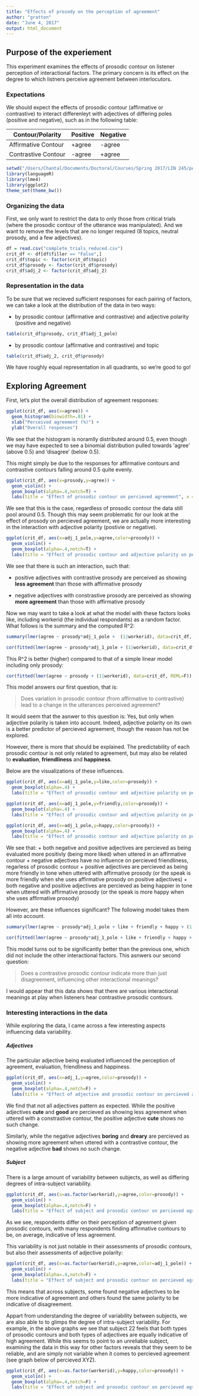 ```yaml
---
title: "Effects of prosody on the perception of agreement"
author: "gratton"
date: "June 4, 2017"
output: html_document
---
```


## Purpose of the experiement
This experiment examines the effects of prosodic contour on listener perception of interactional factors. The primary concern is its effect on the degree to which listners perceive agreement between interlocutors.

### Expectations
We should expect the effects of prosodic contour (affirmative or contrastive) to interact differenleyt with adjectives of differing poles (positive and negative), such as in the following table:

Contour/Polarity          |Positive |Negative
------------|---------|--------
Affirmative Contour |+agree   |-agree
Contrastive Contour |-agree   |+agree

```r
setwd("/Users/Chantal/Documents/Doctoral/Courses/Spring 2017/LIN 245/perception/results/Rscripts")
library(languageR)
library(lme4)
library(ggplot2)
theme_set(theme_bw())
```

### Organizing the data
First, we only want to restrict the data to only those from critical trials (where the prosodic contour of the utterance was manipulated). And we want to remove the levels that are no longer required (8 topics, neutral prosody, and a few adjectives).

```r
df = read.csv("complete_trials_reduced.csv")
crit_df <- df[df$filler == "False",]
crit_df$topic <- factor(crit_df$topic)
crit_df$prosody <- factor(crit_df$prosody)
crit_df$adj_2 <- factor(crit_df$adj_2)
```

### Representation in the data
To be sure that we recieved sufficient responses for each pairing of factors, we can take a look at the distribution of the data in two ways:

+ by prosodic contour (affirmative and contrastive) and adjective polarity (positive and negative)

```r
table(crit_df$prosody, crit_df$adj_1_pole)
```

+ by prosodic contour (affirmative and contrastive) and topic

```r
table(crit_df$adj_2, crit_df$prosody)
```

We have roughly equal representation in all quadrants, so we're good to go!

## Exploring Agreement
First, let's plot the overall distribution of agreement responses:

```r
ggplot(crit_df, aes(x=agree)) +
  geom_histogram(binwidth=.01) +
  xlab("Perceived agreement (%)") +
  ylab("Overall responses")
```

We see that the histogram is noramlly distributed around 0.5, even though we may have expected to see a binomial distribution pulled towards 'agree' (above 0.5) and 'disagree' (below 0.5).

This might simply be due to the responses for affirmative contours and contrastive contours falling around 0.5 quite evenly.

```r
ggplot(crit_df, aes(x=prosody,y=agree)) +
  geom_violin() +
  geom_boxplot(alpha=.4,notch=T) +
  labs(title = "Effect of prosodic contour on percieved agreement", x = "Prosodic contour", y = "Percieved agreement (%)")
```

We see that this is the case, regardless of prosodic contour the data still pool around 0.5. Though this may seem problematic for our look at the effect of prosody on percieved agreement, we are actually more interesting in the interaction with adjective polarity (postivie or negative).

```r
ggplot(crit_df, aes(x=adj_1_pole,y=agree,color=prosody)) +
  geom_violin() +
  geom_boxplot(alpha=.4,notch=T) +
  labs(title = "Effect of prosodic contour and adjective polarity on percieved agreement", x = "Adjective polarity", y = "Percieved agreement (%)", color = "Prosodic contour")
```

We see that there is such an interaction, such that:

+ positive adjectives with contrastive prosody are perceived as showing **less agreement** than those with affirmative prosody

+ negative adjectives with constrastive prosody are perceived as showing **more agreement** than those with affirmative prosody

Now we may want to take a look at what the model with these factors looks like, including workerid (the individual respondants) as a random factor. What follows is the summary and the computed R^2:

```r
summary(lmer(agree ~ prosody*adj_1_pole +  (1|workerid), data=crit_df, REML=F))

cor(fitted(lmer(agree ~ prosody*adj_1_pole + (1|workerid), data=crit_df, REML=F)),crit_df$agree)^2
```

This R^2 is better (higher) compared to that of a simple linear model including only prosody:

```r
cor(fitted(lmer(agree ~ prosody + (1|workerid), data=crit_df, REML=F)),crit_df$agree)^2
```

This model answers our first question, that is:

> Does variation in prosodic contour (from affirmative to contrastive) lead to a change in the utterances perceived agreement?

It would seem that the asnwer to this question is: Yes, but only when adjective polarity is taken into account. Indeed, adjective polarity on its own is a better predictor of percieved agreement, though the reason has not be explored.

However, there is more that should be explained. The predictability of each prosodic contour is not only related to agreement, but may also be related to **evaluation**, **friendliness** and **happiness**.

Below are the visualizations of these influences.

```r
ggplot(crit_df, aes(x=adj_1_pole,y=like,color=prosody)) +
  geom_boxplot(alpha=.4) +
  labs(title = "Effect of prosodic contour and adjective polarity on percieved evaluation", x = "Adjective polarity", y = "Percieved evaluation (%)", color = "Prosodic contour")
```

```r
ggplot(crit_df, aes(x=adj_1_pole,y=friendly,color=prosody)) +
  geom_boxplot(alpha=.4) +
  labs(title = "Effect of prosodic contour and adjective polarity on percieved friendliness", x = "Adjective polarity", y = "Percieved friendliness (%)", color = "Prosodic contour")
```

```r
ggplot(crit_df, aes(x=adj_1_pole,y=happy,color=prosody)) +
  geom_boxplot(alpha=.4) +
  labs(title = "Effect of prosodic contour and adjective polarity on percieved happiness", x = "Adjective polarity", y = "Percieved happiness (%)", color = "Prosodic contour")
```

We see that: 
+ both negative and positive adjectives are percieved as being evaluated more positivly (being more liked) when uttered in an affirmative contour
+ negative adjectives have no influence on percieved friendliness, regarless of prosodic contour
+ positive adjectives are percieved as being more friendly in tone when uttered with affirmative prosody (or the speak is more friendly when she uses affirmative prosody on positive adjectives)
+ both negative and positive adjectives are percieved as being happier in tone when uttered with affirmative prosody (or the speak is more happy when she uses affirmative prosody)

However, are these influences significant? The following model takes them all into account.

```r
summary(lmer(agree ~ prosody*adj_1_pole + like + friendly + happy + (1|workerid), data=crit_df, REML=F))

cor(fitted(lmer(agree ~ prosody*adj_1_pole + like + friendly + happy + (1|workerid), data=crit_df, REML=F)),crit_df$agree)^2
```

This model turns out to be significantly better than the previous one, which did not include the other interactional factors. This asnwers our second question:

> Does a contrastive prosodic contour indicate more than just disagreement, influencing other interactional meanings?

I would appear that this data shows that there are various interactional meanings at play when listeners hear contrastive prosodic contours.


### Interesting interactions in the data

While exploring the data, I came across a few interesting aspects influencing data variability.

##### Adjectives

The particular adjective being evaluated influenced the perception of agreement, evaluation, friendliness and happiness.

```r
ggplot(crit_df, aes(x=adj_1,y=agree,color=prosody)) +
  geom_violin() +
  geom_boxplot(alpha=.4,notch=F) +
  labs(title = "Effect of adjective and prosodic contour on percieved agreement", x = "Adjective", y = "Percieved agreement (%)", color = "Prosodic contour")
```

We find that not all adjectives pattern as expected. While the positive adjectives **cute** and **good** are percieved as showing less agreement when uttered with a constrastive contour, the positive adjective **cute** shows no such change.

Similarly, while the negative adjectives **boring** and **dreary** are percieved as showing more agreement when uttered with a contrastive contour, the negative adjective **bad** shows no such change.

##### Subject

There is a large amount of variability between subjects, as well as differing degrees of intra-subject variability.

```r
ggplot(crit_df, aes(x=as.factor(workerid),y=agree,color=prosody)) +
  geom_violin() +
  geom_boxplot(alpha=.4,notch=F) +
  labs(title = "Effect of subject and prosodic contour on percieved agreement", x = "Subject", y = "Percieved agreement (%)", color = "Prosodic contour")
```

As we see, respondents differ on their perception of agreement given prosodic contours, with many respondents finding affirmative contours to be, on average, indicative of less agreement.

This variability is not just notable in their assessments of prosodic contours, but also their assessments of adjective polarity:

```r
ggplot(crit_df, aes(x=as.factor(workerid),y=agree,color=adj_1_pole)) +
  geom_violin() +
  geom_boxplot(alpha=.4,notch=F) +
  labs(title = "Effect of subject and prosodic contour on percieved agreement", x = "Subject", y = "Percieved agreement (%)", color = "Adjective polarity")
```

This means that across subjects, some found negative adjectives to be more indicative of agreement and others found the same polarity to be indicative of disagreement.

Appart from understanding the degree of variability between subjects, we are also able to to glimps the degree of intra-subject variability. For example, in the above graphs we see that subject 22 feels that both types of prosodic contours and both types of adjectives are equally indicative of high agreement. While this seems to point to an unreliable subject, examining the data in this way for other factors reveals that they seem to be reliable, and are simply not variable when it comes to percieved agreement (see graph below of percieved XYZ).
```r
ggplot(crit_df, aes(x=as.factor(workerid),y=happy,color=prosody)) +
  geom_violin() +
  geom_boxplot(alpha=.4,notch=F) +
  labs(title = "Effect of subject and prosodic contour on percieved agreement", x = "Subject", y = "Percieved evaluation (%)", color = "Prosodic contour")
```


